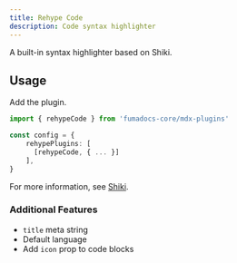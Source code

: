 ```yaml
---
title: Rehype Code
description: Code syntax highlighter
---
```


A built-in syntax highlighter based on Shiki. 

## Usage

Add the plugin.

```ts
import { rehypeCode } from 'fumadocs-core/mdx-plugins'

const config = {
    rehypePlugins: [
      [rehypeCode, { ... }]
    ],
}
```

For more information, see [Shiki](https://shiki.style).

### Additional Features

- `title` meta string
- Default language
- Add `icon` prop to code blocks

